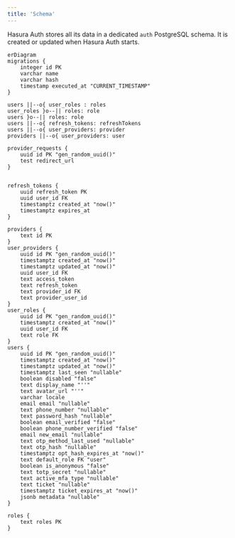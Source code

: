 ```yaml
---
title: 'Schema'
---
```


Hasura Auth stores all its data in a dedicated `auth` PostgreSQL schema. It is created or updated when Hasura Auth starts.

```mermaid
erDiagram
migrations {
    integer id PK
    varchar name
    varchar hash
    timestamp executed_at "CURRENT_TIMESTAMP"
}

users ||--o{ user_roles : roles
user_roles }o--|| roles: role
users }o--|| roles: role
users ||--o{ refresh_tokens: refreshTokens
users ||--o{ user_providers: provider
providers ||--o{ user_providers: user

provider_requests {
    uuid id PK "gen_random_uuid()"
    test redirect_url
}


refresh_tokens {
    uuid refresh_token PK
    uuid user_id FK
    timestamptz created_at "now()"
    timestamptz expires_at
}

providers {
    text id PK
}
user_providers {
    uuid id PK "gen_random_uuid()"
    timestamptz created_at "now()"
    timestamptz updated_at "now()"
    uuid user_id FK
    text access_token
    text refresh_token
    text provider_id FK
    text provider_user_id
}
user_roles {
    uuid id PK "gen_random_uuid()"
    timestamptz created_at "now()"
    uuid user_id FK
    text role FK
}
users {
    uuid id PK "gen_random_uuid()"
    timestamptz created_at "now()"
    timestamptz updated_at "now()"
    timestamptz last_seen "nullable"
    boolean disabled "false"
    text display_name "''"
    text avatar_url "''"
    varchar locale
    email email "nullable"
    text phone_number "nullable"
    text password_hash "nullable"
    boolean email_verified "false"
    boolean phone_number_verified "false"
    email new_email "nullable"
    text otp_method_last_used "nullable"
    text otp_hash "nullable"
    timestamptz opt_hash_expires_at "now()"
    text default_role FK "user"
    boolean is_anonymous "false"
    text totp_secret "nullable"
    text active_mfa_type "nullable"
    text ticket "nullable"
    timestamptz ticket_expires_at "now()"
    jsonb metadata "nullable"
}

roles {
    text roles PK
}
```
